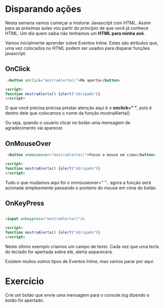 Disparando ações
================

Nesta semana vamos começar a misturar Javascript com HTML. Assim para as próximas aulas vou partir do princípio de que você já conhece HTML. Um dia quem saiba não tenhamos um **HTML para minha avó**.

Vamos inicialmente aprender sobre Eventos Inline. Estes são atributos que, uma vez colocados no HTML podem ser usados para disparar funções javascript.

OnClick
--------

```html
 <button onclick="mostraAlerta()">Me aperta</button>

<script>
function mostraAlerta() {alert("obrigado")}
</script>
```

O que você precisa precisa prestar atenção aqui é o **onclick=" "**, pois é dentro dele que colocamos o nome da função mostraAlerta()

Ou seja, quando o usuário clicar no botão uma mensagem de agradecimento vai aparecer.

OnMouseOver
-----------

```html
 <button onmouseover="mostraAlerta()">Passe o mouse em cima</button>

<script>
function mostraAlerta() {alert("obrigado")}
</script>
```

Tudo o que mudamos aqui foi o onmouseover=" ".. agora a função será acionada simplesmente passando o ponteiro do mouse em cima do botão.

OnKeyPress
-----------

```html

<input onkeypress="mostraAlerta()"/>

<script>
function mostraAlerta() {alert("obrigado")}
</script>
```
Neste último exemplo criamos um campo de texto. Cada vez que uma tecla do teclado for apertada sobre ele,  alerta aoparecerá.

Existem muitos outros tipos de Eventos Inline, mas vamos parar por aqui. 

Exercício
=============
Crie um botão que envie uma mensagem para o console.log dizendo o botão foi apertado.
